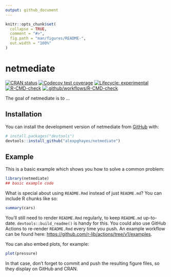 ```yaml
---
output: github_document
---
```


<!-- README.md is generated from README.Rmd. Please edit that file -->

```r
knitr::opts_chunk$set(
  collapse = TRUE,
  comment = "#>",
  fig.path = "man/figures/README-",
  out.width = "100%"
)
```

# netmediate

<!-- badges: start -->
[![CRAN status](https://www.r-pkg.org/badges/version/netmediate)](https://CRAN.R-project.org/package=netmediate)
[![Codecov test coverage](https://codecov.io/gh/alexpghayes/netmediate/branch/main/graph/badge.svg)](https://app.codecov.io/gh/alexpghayes/netmediate?branch=main)
[![Lifecycle: experimental](https://img.shields.io/badge/lifecycle-experimental-orange.svg)](https://lifecycle.r-lib.org/articles/stages.html#experimental)
[![R-CMD-check](https://github.com/alexpghayes/netmediate/actions/workflows/R-CMD-check.yaml/badge.svg)](https://github.com/alexpghayes/netmediate/actions/workflows/R-CMD-check.yaml)
[![.github/workflows/R-CMD-check](https://github.com/alexpghayes/netmediate/actions/workflows/.github/workflows/R-CMD-check.yaml/badge.svg)](https://github.com/alexpghayes/netmediate/actions/workflows/.github/workflows/R-CMD-check.yaml)
<!-- badges: end -->

The goal of netmediate is to ...

## Installation

You can install the development version of netmediate from [GitHub](https://github.com/) with:

``` r
# install.packages("devtools")
devtools::install_github("alexpghayes/netmediate")
```

## Example

This is a basic example which shows you how to solve a common problem:

```r
library(netmediate)
## basic example code
```

What is special about using `README.Rmd` instead of just `README.md`? You can include R chunks like so:

```r
summary(cars)
```

You'll still need to render `README.Rmd` regularly, to keep `README.md` up-to-date. `devtools::build_readme()` is handy for this. You could also use GitHub Actions to re-render `README.Rmd` every time you push. An example workflow can be found here: <https://github.com/r-lib/actions/tree/v1/examples>.

You can also embed plots, for example:

```r
plot(pressure)
```

In that case, don't forget to commit and push the resulting figure files, so they display on GitHub and CRAN.
